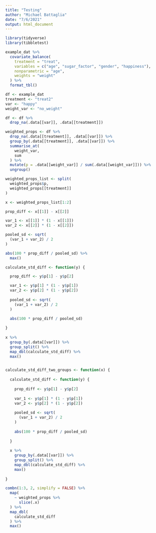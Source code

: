 ```yaml
---
title: "Testing"
author: "Michael Battaglia"
date: "7/6/2021"
output: html_document
---
```


```r
library(tidyverse)
library(tibbletest)
```

```r

example_dat %>%
  covariate_balance(
    treatment = "treat",
    variables = c("age", "sugar_factor", "gender", "happiness"),
    nonparametric = "age",
    weights = "weight"
  ) %>%
  format_tbl()

```

```r

df <- example_dat
treatment <- "treat2"
var <- "happy"
weight_var <- "no_weight"

df <- df %>%
  drop_na(.data[[var]], .data[[treatment]])

weighted_props <- df %>%
  drop_na(.data[[treatment]], .data[[var]]) %>%
  group_by(.data[[treatment]], .data[[var]]) %>%
  summarise_at(
    weight_var,
    sum
  ) %>%
  mutate(p = .data[[weight_var]] / sum(.data[[weight_var]])) %>%
  ungroup()

weighted_props_list <- split(
  weighted_props$p,
  weighted_props[[treatment]]
)

x <- weighted_props_list[1:2]

prop_diff <- x[[1]] - x[[2]]

var_1 <- x[[1]] * (1 - x[[1]])
var_2 <- x[[2]] * (1 - x[[2]])

pooled_sd <- sqrt(
  (var_1 + var_2) / 2
)

abs(100 * prop_diff / pooled_sd) %>%
  max()

calculate_std_diff <- function(y) {

  prop_diff <- y$p[1] - y$p[2]

  var_1 <- y$p[1] * (1 - y$p[1])
  var_2 <- y$p[2] * (1 - y$p[2])
  
  pooled_sd <- sqrt(
    (var_1 + var_2) / 2
  )
  
  abs(100 * prop_diff / pooled_sd)

}
  
x %>%
  group_by(.data[[var]]) %>%
  group_split() %>%
  map_dbl(calculate_std_diff) %>%
  max()


calculate_std_diff_two_groups <- function(x) {
  
  calculate_std_diff <- function(y) {
  
    prop_diff <- y$p[1] - y$p[2]
  
    var_1 <- y$p[1] * (1 - y$p[1])
    var_2 <- y$p[2] * (1 - y$p[2])
    
    pooled_sd <- sqrt(
      (var_1 + var_2) / 2
    )
    
    abs(100 * prop_diff / pooled_sd)
  
  }
  
  x %>%
    group_by(.data[[var]]) %>%
    group_split() %>%
    map_dbl(calculate_std_diff) %>%
    max()
  
}

combn(1:3, 2, simplify = FALSE) %>%
  map(
    ~ weighted_props %>%
      slice(.x)
  ) %>%
  map_dbl(
    calculate_std_diff
  ) %>%
  max()

```
